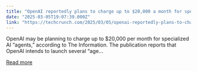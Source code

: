 ```yaml
---
title: "OpenAI reportedly plans to charge up to $20,000 a month for specialized AI ‘agents’"
date: "2025-03-05T19:07:39.000Z"
link: "https://techcrunch.com/2025/03/05/openai-reportedly-plans-to-charge-up-to-20000-a-month-for-specialized-ai-agents/"
---
```


OpenAI may be planning to charge up to $20,000 per month for specialized AI &#8220;agents,&#8221; according to The Information. The publication reports that OpenAI intends to launch several &#8220;age...

[Read more](https://techcrunch.com/2025/03/05/openai-reportedly-plans-to-charge-up-to-20000-a-month-for-specialized-ai-agents/)
